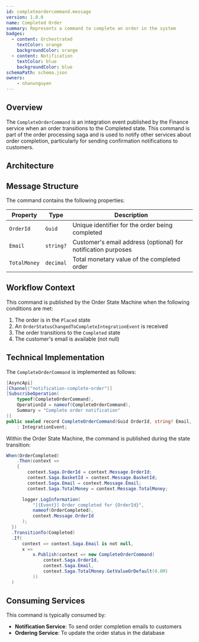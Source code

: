 ```yaml
---
id: completeordercommand.message
version: 1.0.0
name: Completed Order
summary: Represents a command to complete an order in the system
badges:
  - content: Orchestrated
    textColor: orange
    backgroundColor: orange
  - content: Notification
    textColor: blue
    backgroundColor: blue
schemaPath: schema.json
owners:
    - nhanxnguyen
---
```


## Overview

The `CompleteOrderCommand` is an integration event published by the Finance service when an order transitions to the Completed state. This command is part of the order processing saga and is used to notify other services about order completion, particularly for sending confirmation notifications to customers.

## Architecture

<NodeGraph />

## Message Structure

The command contains the following properties:

| Property | Type | Description |
|----------|------|-------------|
| `OrderId` | `Guid` | Unique identifier for the order being completed |
| `Email` | `string?` | Customer's email address (optional) for notification purposes |
| `TotalMoney` | `decimal` | Total monetary value of the completed order |

## Workflow Context

This command is published by the Order State Machine when the following conditions are met:

1. The order is in the `Placed` state
2. An `OrderStatusChangedToCompleteIntegrationEvent` is received
3. The order transitions to the `Completed` state
4. The customer's email is available (not null)

## Technical Implementation

The `CompleteOrderCommand` is implemented as follows:

```csharp frame="terminal"
[AsyncApi]
[Channel("notification-complete-order")]
[SubscribeOperation(
    typeof(CompleteOrderCommand),
    OperationId = nameof(CompleteOrderCommand),
    Summary = "Complete order notification"
)]
public sealed record CompleteOrderCommand(Guid OrderId, string? Email, decimal TotalMoney)
    : IntegrationEvent;
```

Within the Order State Machine, the command is published during the state transition:

```csharp frame="terminal"
When(OrderCompleted)
    .Then(context =>
    {
        context.Saga.OrderId = context.Message.OrderId;
        context.Saga.BasketId = context.Message.BasketId;
        context.Saga.Email = context.Message.Email;
        context.Saga.TotalMoney = context.Message.TotalMoney;

      logger.LogInformation(
          "[{Event}] Order completed for {OrderId}",
          nameof(OrderCompleted),
          context.Message.OrderId
      );
  })
  .TransitionTo(Completed)
  .If(
      context => context.Saga.Email is not null,
      x =>
          x.Publish(context => new CompleteOrderCommand(
              context.Saga.OrderId,
              context.Saga.Email,
              context.Saga.TotalMoney.GetValueOrDefault(0.0M)
          ))
  )
```

## Consuming Services

This command is typically consumed by:

- **Notification Service**: To send order completion emails to customers
- **Ordering Service**: To update the order status in the database
